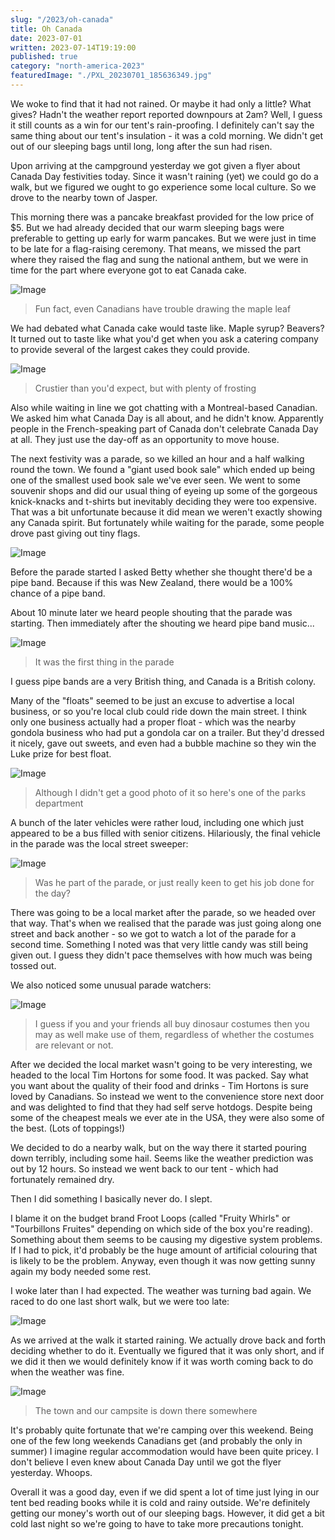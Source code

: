 ```yaml
---
slug: "/2023/oh-canada"
title: Oh Canada
date: 2023-07-01
written: 2023-07-14T19:19:00
published: true
category: "north-america-2023"
featuredImage: "./PXL_20230701_185636349.jpg"
---
```


We woke to find that it had not rained.  Or maybe it had only a little?  What gives?  Hadn't the weather report reported downpours at 2am?  Well, I guess it still counts as a win for our tent's rain-proofing.  I definitely can't say the same thing about our tent's insulation - it was a cold morning.  We didn't get out of our sleeping bags until long, long after the sun had risen.

Upon arriving at the campground yesterday we got given a flyer about Canada Day festivities today.  Since it wasn't raining (yet) we could go do a walk, but we figured we ought to go experience some local culture.  So we drove to the nearby town of Jasper.

This morning there was a pancake breakfast provided for the low price of $5.  But we had already decided that our warm sleeping bags were preferable to getting up early for warm pancakes.  But we were just in time to be late for a flag-raising ceremony.  That means, we missed the part where they raised the flag and sung the national anthem, but we were in time for the part where everyone got to eat Canada cake.

![Image](PXL_20230701_172710548.jpg)

> Fun fact, even Canadians have trouble drawing the maple leaf

We had debated what Canada cake would taste like.  Maple syrup?  Beavers?  It turned out to taste like what you'd get when you ask a catering company to provide several of the largest cakes they could provide.

![Image](PXL_20230701_172825037.jpg)

> Crustier than you'd expect, but with plenty of frosting

Also while waiting in line we got chatting with a Montreal-based Canadian.  We asked him what Canada Day is all about, and he didn't know.  Apparently people in the French-speaking part of Canada don't celebrate Canada Day at all.  They just use the day-off as an opportunity to move house.

The next festivity was a parade, so we killed an hour and a half walking round the town.  We found a "giant used book sale" which ended up being one of the smallest used book sale we've ever seen.  We went to some souvenir shops and did our usual thing of eyeing up some of the gorgeous knick-knacks and t-shirts but inevitably deciding they were too expensive.  That was a bit unfortunate because it did mean we weren't exactly showing any Canada spirit.  But fortunately while waiting for the parade, some people drove past giving out tiny flags.

![Image](PXL_20230701_185636349.jpg)



Before the parade started I asked Betty whether she thought there'd be a pipe band.  Because if this was New Zealand, there would be a 100% chance of a pipe band.

About 10 minute later we heard people shouting that the parade was starting.  Then immediately after the shouting we heard pipe band music...

![Image](PXL_20230701_191223731.jpg)

> It was the first thing in the parade

I guess pipe bands are a very British thing, and Canada is a British colony.

Many of the "floats" seemed to be just an excuse to advertise a local business, or so you're local club could ride down the main street.  I think only one business actually had a proper float - which was the nearby gondola business who had put a gondola car on a trailer.  But they'd dressed it nicely, gave out sweets, and even had a bubble machine so they win the Luke prize for best float.

![Image](PXL_20230701_191559921.jpg)

> Although I didn't get a good photo of it so here's one of the parks department

A bunch of the later vehicles were rather loud, including one which just appeared to be a bus filled with senior citizens.  Hilariously, the final vehicle in the parade was the local street sweeper:

![Image](PXL_20230701_192202181.jpg)

> Was he part of the parade, or just really keen to get his job done for the day?

There was going to be a local market after the parade, so we headed over that way.  That's when we realised that the parade was just going along one street and back another - so we got to watch a lot of the parade for a second time.  Something I noted was that very little candy was still being given out.  I guess they didn't pace themselves with how much was being tossed out.

We also noticed some unusual parade watchers:

![Image](PXL_20230701_193356523.jpg)

> I guess if you and your friends all buy dinosaur costumes then you may as well make use of them, regardless of whether the costumes are relevant or not.

After we decided the local market wasn't going to be very interesting, we headed to the local Tim Hortons for some food.  It was packed.  Say what you want about the quality of their food and drinks - Tim Hortons is sure loved by Canadians.  So instead we went to the convenience store next door and was delighted to find that they had self serve hotdogs.  Despite being some of the cheapest meals we ever ate in the USA, they were also some of the best.  (Lots of toppings!)

We decided to do a nearby walk, but on the way there it started pouring down terribly, including some hail.  Seems like the weather prediction was out by 12 hours.  So instead we went back to our tent - which had fortunately remained dry.

Then I did something I basically never do.  I slept.

I blame it on the budget brand Froot Loops (called "Fruity Whirls" or "Tourbillons Fruites" depending on which side of the box you're reading).  Something about them seems to be causing my digestive system problems.  If I had to pick, it'd probably be the huge amount of artificial colouring that is likely to be the problem.  Anyway, even though it was now getting sunny again my body needed some rest.

I woke later than I had expected.  The weather was turning bad again.  We raced to do one last short walk, but we were too late:

![Image](PXL_20230702_000932401.jpg)

As we arrived at the walk it started raining.  We actually drove back and forth deciding whether to do it.  Eventually we figured that it was only short, and if we did it then we would definitely know if it was worth coming back to do when the weather was fine.

![Image](PXL_20230702_000952914.jpg)

> The town and our campsite is down there somewhere

It's probably quite fortunate that we're camping over this weekend.  Being one of the few long weekends Canadians get (and probably the only in summer) I imagine regular accommodation would have been quite pricey.  I don't believe I even knew about Canada Day until we got the flyer yesterday.  Whoops.

Overall it was a good day, even if we did spent a lot of time just lying in our tent bed reading books while it is cold and rainy outside.  We're definitely getting our money's worth out of our sleeping bags.  However, it did get a bit cold last night so we're going to have to take more precautions tonight.


